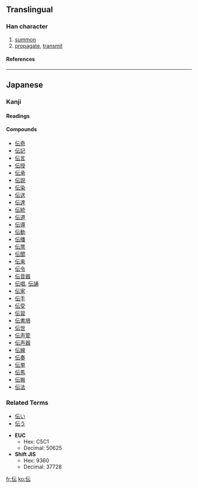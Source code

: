 {{see|傳}}<!-- may be replaced by zh-forms -->

==Translingual==
===Han character===
{{Han char|rad=人|as=04|sn=6|four=2123<sub>1</sub>|canj=人一一戈 (OMMI), X人一一戈 (XOMMI)}}
# [[summon]]
# [[propagate]], [[transmit]]
====References====
{{Han ref|kx=0096.121|dkj=00462|dj=0204.140|hdz=10117.160|uh=4F1D|ud=20253|bh=C9B4|bd=51636}}
----

== Japanese ==
===Kanji===
{{ja-kanji|grade=|rs=人04}}
====Readings====
{{ja-readings|on=[[でん]] ([[den]]), [[てん]] ([[ten]])|kun=[[つたえる]] ([[伝える]], [[tsutaeru]]), [[つたえ]] ([[伝え]], [[tsutae]]), [[つたわる]] ([[伝わる]], [[tsutawaru]])}}

====Compounds====
*[[伝奇]]
*[[伝記]]
*[[伝言]]
*[[伝授]]
*[[伝承]]
*[[伝説]]
*[[伝染]]
*[[伝送]]
*[[伝達]]
*[[伝統]]
*[[伝道]]
*[[伝導]]
*[[伝動]]
*[[伝播]]
*[[伝票]]
*[[伝聞]]
*[[伝来]]
*[[伝令]]
*[[伝音器]]
*[[伝唱]], [[伝誦]]
*[[伝家]]
*[[伝手]]
*[[伝受]]
*[[伝習]]
*[[伝書鳩]]
*[[伝世]]
*[[伝声管]]
*[[伝声器]]
*[[伝線]]
*[[伝奏]]
*[[伝単]]
*[[伝馬]]
*[[伝搬]]
*[[伝法]]

===Related Terms===
*[[伝い]]
*[[伝う]]

* '''EUC'''
** Hex: C5C1
** Decimal: 50625
* '''Shift JIS'''
** Hex: 9360
** Decimal: 37728




[[fr:伝]]
[[ko:伝]]